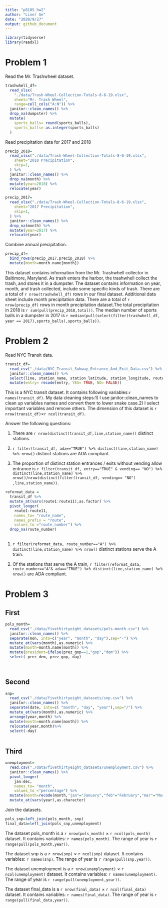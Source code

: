 ```yaml
---
title: "p8105_hw2"
author: "Liner Ge"
date: "2020/9/27"
output: github_document
---
```


```r
library(tidyverse)
library(readxl)
```
# Problem 1

Read the Mr. Trashwheel dataset.

```r
trashwhell_df=
  read_xlsx(
    "./data/Trash-Wheel-Collection-Totals-8-6-19.xlsx",
    sheet="Mr. Trash Wheel",
    range=cell_cols("A:N")) %>% 
  janitor::clean_names() %>% 
  drop_na(dumpster) %>% 
  mutate(
    sports_balls= round(sports_balls),
    sports_balls= as.integer(sports_balls)
  )

```

Read precipitation data for 2017 and 2018

```r
precip_2018=
  read_xlsx("./data/Trash-Wheel-Collection-Totals-8-6-19.xlsx",
    sheet="2018 Precipitation",
    skip=1,
  ) %>% 
  janitor::clean_names() %>% 
  drop_na(month) %>% 
  mutate(year=2018) %>% 
  relocate(year)

precip_2017=
  read_xlsx("./data/Trash-Wheel-Collection-Totals-8-6-19.xlsx",
    sheet="2017 Precipitation",
    skip=1,
  ) %>% 
  janitor::clean_names() %>% 
  drop_na(month) %>% 
  mutate(year=2017) %>% 
  relocate(year)
```

Combine annual precipitation.

```r
precip_df=
  bind_rows(precip_2017,precip_2018) %>% 
  mutate(month=month.name[month])
```

This dataset contains information from the Mr. Trashwhell collector in Baltimore, Maryland. As trash enters the harbor, the trashwhell collect the trash, and stores it in a dumpster. The dataset contains information on year, month, and trash collected, include some specific kinds of trash. There are a total of `r nrow(trashwhell_df)` rows in our final dataset. Additional data sheet include month precipitation data. There are a total of `r nrow(precip_df)` rows in month precipitation dataset.The total precipitation in 2018 is `r sum(pull(precip_2018,total))`. The median number of sports balls in a dumpster in 2017 is `r median(pull(select(filter(trashwhell_df, year == 2017),sports_balls),sports_balls))`.

# Problem 2

Read NYC Transit data.
```r
transit_df=
  read_csv("./data/NYC_Transit_Subway_Entrance_And_Exit_Data.csv") %>% 
  janitor::clean_names() %>% 
  select(line, station_name, station_latitude, station_longitude, route1:route11, entry, vending, entrance_type, ada) %>% 
  mutate(entry= recode(entry, YES= TRUE, NO= FALSE))
```
This is a NYC transit dataset. It contains following variables:`r names(transit_df)`. My data cleaning steps:1) I use janitor::clean_names to clean up variables names and convert them to lower snake case.2) I select important variables and remove others. The dimension of this dataset is `r nrow(transit_df)`×`r ncol(transit_df)`.

Answer the following questions:

(1) There are `r nrow(distinct(transit_df,line,station_name))`  distinct stations.

(2) `r filter(transit_df, ada=="TRUE") %>% distinct(line,station_name) %>% nrow()` distinct stations are ADA compliant.

(3) The proportion of distinct station entrances / exits without vending allow entrance is `r filter(transit_df, entry=="TRUE" & vending== "NO") %>% distinct(line,station_name) %>% nrow()/nrow(distinct(filter(transit_df, vending== "NO") ,line,station_name))`.

```r
reformat_data = 
  transit_df %>% 
  mutate_at(vars(route1:route11),as.factor) %>% 
  pivot_longer(
    route1:route11,
    names_to= "route_name",
    names_prefix = "route",
    values_to ="route_number") %>% 
  drop_na(route_number)
  
```

(1) `r filter(reformat_data, route_number=="A") %>% distinct(line,station_name) %>% nrow()` distinct stations serve the A train.

(2) Of the stations that serve the A train, `r filter(reformat_data, route_number=="A"& ada=="TRUE") %>% distinct(line,station_name) %>% nrow()` are ADA compliant.

# Problem 3

## First
```r
pols_month=
  read_csv("./data/fivethirtyeight_datasets/pols-month.csv") %>% 
  janitor::clean_names() %>%
  separate(mon, into=c("year", "month", "day"),sep="-") %>% 
  mutate_at(vars(month),as.numeric) %>% 
  mutate(month=month.name[month]) %>% 
  mutate(president=ifelse(prez_gop==1,"gop","dem")) %>% 
  select(-prez_dem,-prez_gop,-day)
  
         
```

## Second
```r
snp=
  read_csv("./data/fivethirtyeight_datasets/snp.csv") %>% 
  janitor::clean_names() %>%
  separate(date, into=c( "month", "day", "year"),sep="/") %>% 
  mutate_at(vars(month),as.numeric) %>% 
  arrange(year,month) %>% 
  mutate(month=month.name[month]) %>% 
  relocate(year,month)%>% 
  select(-day)
 
```

## Third
```r
unemployment=
  read.csv("./data/fivethirtyeight_datasets/unemployment.csv") %>% 
  janitor::clean_names() %>% 
  pivot_longer(
    jan:dec,
    names_to= "month",
    values_to ="percentage") %>% 
  mutate(month=recode(month,"jan"="January","feb"="February","mar"="March","apr"="April","may"="May","jun"="June","jul"="July","aug"="August","sep"="September","oct"="October","nov"="November","dec"="December"))%>% 
  mutate_at(vars(year),as.character)
```

Join the datasets.
```r

pols_snp=left_join(pols_month, snp) 
final_data=left_join(pols_snp,unemployment)
```

The dataset pols_month is a `r nrow(pols_month)` × `r ncol(pols_month)` dataset. It contains variables: `r names(pols_month)`. The range of year is `r range(pull(pols_month,year))`.

The dataset snp is a `r nrow(snp)` × `r ncol(snp)` dataset. It contains variables: `r names(snp)`. The range of year is `r range(pull(snp,year))`.

The dataset unemployment is a `r nrow(unemployment)` × `r ncol(unemployment)` dataset. It contains variables: `r names(unemployment)`. The range of year is `r range(pull(unemployment,year))`.

The dataset final_data is a `r nrow(final_data)` × `r ncol(final_data)` dataset. It contains variables: `r names(final_data)`. The range of year is `r range(pull(final_data,year))`.
